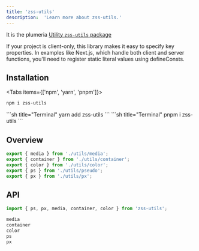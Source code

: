 ```yaml
---
title: 'zss-utils'
description:  'Learn more about zss-utils.'
---
```


It is the plumeria [Utility `zss-utils` package](https://www.npmjs.com/package/zss-utils)  

<Callout title="Available to clients only">
  If your project is client-only, this library makes it easy to specify key properties.
In examples like Next.js, which handle both client and server functions, you'll need to register static literal values using defineConsts.
</Callout>


## Installation
<Tabs items={['npm',  'yarn', 'pnpm']}>
<Tab>
```sh title="Terminal"
npm i zss-utils
```
</Tab>
<Tab>
```sh title="Terminal"
yarn add zss-utils
```
</Tab>
<Tab>
```sh title="Terminal"
pnpm i zss-utils
```
</Tab>
</Tabs>


## Overview

```js
export { media } from './utils/media';
export { container } from './utils/container';
export { color } from './utils/color';
export { ps } from './utils/pseudo';
export { px } from './utils/px';
```

## API

```ts
import { ps, px, media, container, color } from 'zss-utils';

media
container
color
ps
px
```

<Cards>
  <Card title="See more about media" href="/docs/reference/media" />
  <Card title="See more about container" href="/docs/reference/container" />
  <Card title="See more about pseudo" href="/docs/reference/pseudo" />
  <Card title="See more about colors" href="/docs/reference/color" />
</Cards>